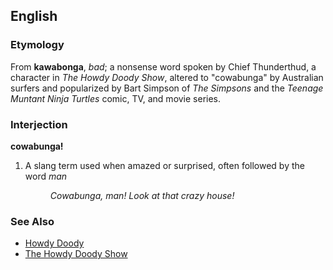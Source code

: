 ==English==
===Etymology===
From '''kawabonga''', ''bad''; a nonsense word spoken by Chief Thunderthud, a character in ''The Howdy Doody Show'', altered to "cowabunga" by Australian surfers and popularized by Bart Simpson of ''The Simpsons'' and the ''Teenage Muntant Ninja Turtles'' comic, TV, and movie series.

===Interjection===
'''cowabunga!'''

#A slang term used when amazed or surprised, often followed by the word ''man''
#:''Cowabunga, man! Look at that crazy house!''

===See Also===
*[[Howdy Doody]]
*[[The Howdy Doody Show]]


<!--
=== History ===

Most baby boomers can tell you that the first time he or she heard ''cowabunga'' was on the Howdy Doody Show, which ran on television from 1947 to 1960.

Eddie Kean, the show's main writer until 1954, invented the characters Chief Thunderthud and Princess Summerfall Winterspring. Chief Thunderthud was supposedly the founder of Doodyville, and began sentences with the nonsense syllable kawa. Anything that was good was "kawagoopa"; anything that was bad was "kawabonga." 

For reasons no one really knows, this word for 'bad' was adopted by Australian surfers in the 1960s. The spelling changed to 'cowabunga', and the term spread to surfers elsewhere. The term became more popular when used by the surfing "Teenage Mutant Ninja Turtles", a television cartoon show, and also by Bart Simpson of ''The Simpsons''.
-->